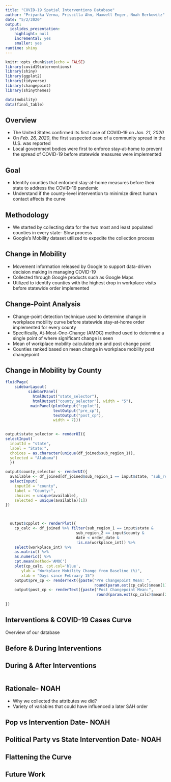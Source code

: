 ```yaml
---
title: "COVID-19 Spatial Interventions Database"
author: "Priyanka Verma, Priscilla Ahn, Maxwell Enger, Noah Berkowitz"
date: "5/2/2020"
output: 
  ioslides_presentation: 
    highlight: null
    incremental: yes
    smaller: yes
runtime: shiny
---
```


```r
knitr::opts_chunk$set(echo = FALSE)
library(covid19interventions)
library(shiny)
library(ggplot2)
library(tidyverse)
library(changepoint)
library(shinythemes)

data(mobility)
data(final_table)
```

## Overview
- The United States confirmed its first case of COVID-19 on _Jan. 21, 2020_
- On _Feb. 26, 2020_, the first suspected case of a community spread in the U.S. was reported
- Local government bodies were first to enforce stay-at-home   to prevent the spread of COVID-19 before statewide measures were implemented

## Goal
- Identify counties that enforced stay-at-home measures before their state to address the COVID-19 pandemic 
- Understand if the county-level intervention to minimize direct human contact affects the curve

## Methodology
- We started by collecting data for the two most and least populated counties in every state- Slow process
- Google's Mobility dataset utilized to expedite the collection process

## Change in Mobility
- Movement information released by Google to support data-driven decision making in managing COVID-19
- Collected through Google products such as Google Maps
- Utilized to identify counties with the highest drop in workplace visits before statewide order implemented

## Change-Point Analysis
- Change-point detection technique used to determine change in workplace mobility curve before statewide stay-at-home order implemented for every county
- Specifically, At-Most-One-Change (AMOC) method used to determine a single point of where significant change is seen
- Mean of workplace mobility calculated pre and post change point
- Counties ranked based on mean change in workplace mobility post changepoint

## Change in Mobility by County
```r
fluidPage(
    sidebarLayout(
          sidebarPanel(
            htmlOutput("state_selector"),
            htmlOutput("county_selector"), width = "5"),
           mainPanel(plotOutput("cpplot"),
                     textOutput("pre_cp"),
                     textOutput("post_cp"),
                     width = 7)))
        

output$state_selector <- renderUI({
selectInput(
  inputId = "state", 
  label = "State:",
  choices = as.character(unique(df_joined$sub_region_1)),
  selected = "Alabama")
  })

output$county_selector <- renderUI({
  available <- df_joined[df_joined$sub_region_1 == input$state, "sub_region_2"]
  selectInput(
    inputId = "county", 
    label = "County:",
    choices = unique(available),
    selected = unique(available)[1])
})


  
  output$cpplot <- renderPlot({
    cp_calc <- df_joined %>% filter(sub_region_1 == input$state & 
                               sub_region_2 == input$county &
                               date < order_date &
                               !is.na(workplace_int)) %>%
    select(workplace_int) %>% 
    as.matrix() %>% 
    as.numeric() %>% 
    cpt.mean(method='AMOC')
    plot(cp_calc, cpt.col='blue', 
       ylab = "Workplace Mobility Change from Baseline (%)",
       xlab = "Days since February 15")
    output$pre_cp <- renderText({paste("Pre Changepoint Mean: ",
                                       round(param.est(cp_calc)$mean[1], 2))})
    output$post_cp <- renderText({paste("Post Changepoint Mean:",
                                        round(param.est(cp_calc)$mean[2]))})
    
})
```


## Interventions & COVID-19 Cases Curve
Overview of our database

## Before & During Interventions

## During & After Interventions

```r

```
## Rationale- NOAH 
- Why we collected the attributes we did?
- Variety of variables that could have influenced a later SAH order

## Pop vs Intervention Date- NOAH

## Political Party vs State Intervention Date- NOAH

## Flattening the Curve

## Future Work
```r

```



